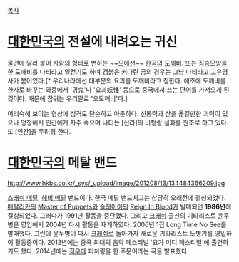 [[목차]]

= [[대한민국]]의 전설에 내려오는 귀신 =

물건에 달라 붙어 사람의 형태로 변하는 ~~[[모에선]]~~ [[한국]]의 [[도깨비]]. 또는 짐승모양을 한 도깨비를 나티라고 일컫기도 하며 검붉은 커다란 곰의 경우는 그냥 나티라고 고유명사가 붙어있다.[* 우리나라에선 대부분의 요괴를 도깨비라고 칭한다. 애초에 도깨비를 한자로 바꾸는 와중에서 '귀鬼'나 '요괴妖怪' 등으로 중국에서 쓰는 단어를 가져오게 된 것이다. 때문에 잡귀는 우리말로 '오도깨비'다.]

어리숙해 보이는 형상에 성격도 단순하고 아둔하다.
신통력과 산을 옮길만한 괴력이 있으나 멍청해서 인간에게 자주 속으며 나티는 [신라]의 비형랑 설화를 원조로 하고 있다. 또 [인간]을 두려워 한다.

= [[대한민국]]의 메탈 밴드 =

http://www.hkbs.co.kr/_sys/_upload/image/201208/13/134484366209.jpg

[[스래쉬 메탈]], [[헤비 메탈]] 밴드이다. 한국 메탈 밴드치고는 상당히 오래전에 결성되었다. [[메탈리카]]의 [[Master of Puppets]]와 [[슬레이어]]의 [[Reign In Blood]]가 발매되던 '''1986년'''에 결성되었다. 그러다가 1991년 활동을 중단했다. 그리고 [[크래쉬]] 출신의 기타리스트 윤두병을 영입해서 2004년 다시 활동을 재개하였다. 2006년 1집 Long Time No See를 발매했다. 그런데 윤두병이 다시 [[크래쉬]]로 돌아가자 새로운 기타리스트 노병기를 영입하여 활동중이다. 2012년에는 중국 최대의 음악 페스티벌 '요가 미디 페스티벌'에 출연하기도 했다. 2014년에는 [[적우]]에 피쳐링을 한 주문이라는 곡을 발표했다.



